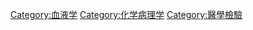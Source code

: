 {{Commonscat|Blood tests}}

[[Category:血液学|Category:血液学]]
[[Category:化学病理学|Category:化学病理学]]
[[Category:醫學檢驗|Category:醫學檢驗]]